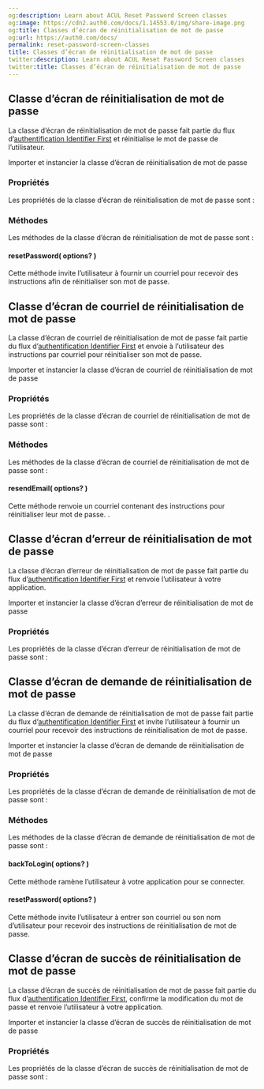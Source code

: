 ```yaml
---
og:description: Learn about ACUL Reset Password Screen classes
og:image: https://cdn2.auth0.com/docs/1.14553.0/img/share-image.png
og:title: Classes d’écran de réinitialisation de mot de passe
og:url: https://auth0.com/docs/
permalink: reset-password-screen-classes
title: Classes d’écran de réinitialisation de mot de passe
twitter:description: Learn about ACUL Reset Password Screen classes
twitter:title: Classes d’écran de réinitialisation de mot de passe
---
```


## Classe d’écran de réinitialisation de mot de passe

La classe d’écran de réinitialisation de mot de passe fait partie du flux d’[authentification Identifier First](https://auth0.com/docs/authenticate/login/auth0-universal-login/identifier-first) et réinitialise le mot de passe de l’utilisateur.



Importer et instancier la classe d’écran de réinitialisation de mot de passe



### **Propriétés**

Les propriétés de la classe d’écran de réinitialisation de mot de passe sont :



### **Méthodes**

Les méthodes de la classe d’écran de réinitialisation de mot de passe sont :

#### resetPassword( options? )

Cette méthode invite l’utilisateur à fournir un courriel pour recevoir des instructions afin de réinitialiser son mot de passe.





## Classe d’écran de courriel de réinitialisation de mot de passe

La classe d’écran de courriel de réinitialisation de mot de passe fait partie du flux d’[authentification Identifier First](https://auth0.com/docs/authenticate/login/auth0-universal-login/identifier-first) et envoie à l’utilisateur des instructions par courriel pour réinitialiser son mot de passe.



Importer et instancier la classe d’écran de courriel de réinitialisation de mot de passe



### **Propriétés**

Les propriétés de la classe d’écran de courriel de réinitialisation de mot de passe sont :



### **Méthodes**

Les méthodes de la classe d’écran de courriel de réinitialisation de mot de passe sont :

#### resendEmail( options? )

Cette méthode renvoie un courriel contenant des instructions pour réinitialiser leur mot de passe. .





## Classe d’écran d’erreur de réinitialisation de mot de passe

La classe d’écran d’erreur de réinitialisation de mot de passe fait partie du flux d’[authentification Identifier First](https://auth0.com/docs/authenticate/login/auth0-universal-login/identifier-first) et renvoie l’utilisateur à votre application.



Importer et instancier la classe d’écran d’erreur de réinitialisation de mot de passe



### **Propriétés**

Les propriétés de la classe d’écran d’erreur de réinitialisation de mot de passe sont :



## Classe d’écran de demande de réinitialisation de mot de passe

La classe d’écran de demande de réinitialisation de mot de passe fait partie du flux d’[authentification Identifier First](https://auth0.com/docs/authenticate/login/auth0-universal-login/identifier-first) et invite l’utilisateur à fournir un courriel pour recevoir des instructions de réinitialisation de mot de passe.



Importer et instancier la classe d’écran de demande de réinitialisation de mot de passe



### **Propriétés**

Les propriétés de la classe d’écran de demande de réinitialisation de mot de passe sont :



### **Méthodes**

Les méthodes de la classe d’écran de demande de réinitialisation de mot de passe sont :

#### backToLogin( options? )

Cette méthode ramène l’utilisateur à votre application pour se connecter.





#### resetPassword( options? )

Cette méthode invite l’utilisateur à entrer son courriel ou son nom d’utilisateur pour recevoir des instructions de réinitialisation de mot de passe.





## Classe d’écran de succès de réinitialisation de mot de passe

La classe d’écran de succès de réinitialisation de mot de passe fait partie du flux d’[authentification Identifier First](https://auth0.com/docs/authenticate/login/auth0-universal-login/identifier-first), confirme la modification du mot de passe et renvoie l’utilisateur à votre application.



Importer et instancier la classe d’écran de succès de réinitialisation de mot de passe



### **Propriétés**

Les propriétés de la classe d’écran de succès de réinitialisation de mot de passe sont :